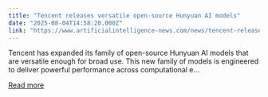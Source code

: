 ```yaml
---
title: "Tencent releases versatile open-source Hunyuan AI models"
date: "2025-08-04T14:58:20.000Z"
link: "https://www.artificialintelligence-news.com/news/tencent-releases-versatile-open-source-hunyuan-ai-models/"
---
```


Tencent has expanded its family of open-source Hunyuan AI models that are versatile enough for broad use. This new family of models is engineered to deliver powerful performance across computational e...

[Read more](https://www.artificialintelligence-news.com/news/tencent-releases-versatile-open-source-hunyuan-ai-models/)
